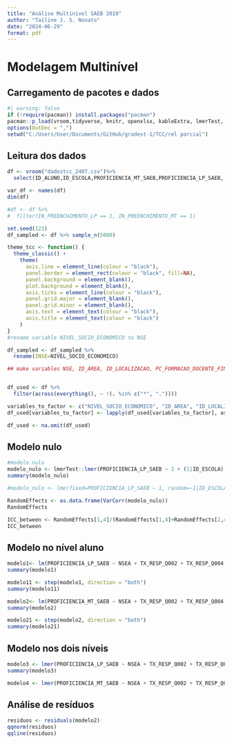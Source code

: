 ```yaml
---
title: "Análise Multinível SAEB 2019"
author: "Tailine J. S. Nonato"
date: "2024-06-29"
format: pdf
---
```


# Modelagem Multinível

## Carregamento de pacotes e dados
```r
#| warning: false
if (!require(pacman)) install.packages("pacman")
pacman::p_load(vroom,tidyverse, knitr, openxlsx, kableExtra, lmerTest, gridExtra, clipr,lattice,nlme,lme4)
options(OutDec = ",")
setwd("C:/Users/User/Documents/GitHub/gradest-1/TCC/rel parcial")
```

## Leitura dos dados
```r

df <- vroom("dadostcc_2407.csv")%>%
  select(ID_ALUNO,ID_ESCOLA,PROFICIENCIA_MT_SAEB,PROFICIENCIA_LP_SAEB, NIVEL_SOCIO_ECONOMICO, NSEA, ID_AREA, ID_LOCALIZACAO, PC_FORMACAO_DOCENTE_FINAL, TX_RESP_Q002, TX_RESP_Q004, TX_RESP_Q011, TX_RESP_Q015, TX_RESP_Q016, TX_RESP_Q017A, TX_RESP_Q017B, TX_RESP_Q017C, TX_RESP_Q017D, TX_RESP_Q018A, TX_RESP_Q018B)

var_df <- names(df)
dim(df)

#df <- df %>% 
#  filter(IN_PREENCHIMENTO_LP == 1, IN_PREENCHIMENTO_MT == 1)

set.seed(123)
df_sampled <- df %>% sample_n(5000)

theme_tcc <- function() {
  theme_classic() +
    theme(
      axis.line = element_line(colour = "black"),
      panel.border = element_rect(colour = "black", fill=NA),
      panel.background = element_blank(),
      plot.background = element_blank(),
      axis.ticks = element_line(colour = "black"),
      panel.grid.major = element_blank(),
      panel.grid.minor = element_blank(),
      axis.text = element_text(colour = "black"),
      axis.title = element_text(colour = "black")
    )
}
#rename variable NIVEL_SOCIO_ECONOMICO to NSE

df_sampled <- df_sampled %>% 
  rename(INSE=NIVEL_SOCIO_ECONOMICO) 

## make variables NSE, ID_AREA, ID_LOCALIZACAO, PC_FORMACAO_DOCENTE_FINAL, TX_RESP_Q002, TX_RESP_Q004, TX_RESP_Q011, TX_RESP_Q015, TX_RESP_Q016, TX_RESP_Q017A, TX_RESP_Q017B, TX_RESP_Q017C, TX_RESP_Q017D, TX_RESP_Q018A, TX_RESP_Q018B factors


df_used <- df %>%
  filter(across(everything(), ~ !(. %in% c("*", "."))))

variables_to_factor <- c("NIVEL_SOCIO_ECONOMICO", "ID_AREA", "ID_LOCALIZACAO", "PC_FORMACAO_DOCENTE_FINAL", "TX_RESP_Q002", "TX_RESP_Q004", "TX_RESP_Q011", "TX_RESP_Q015", "TX_RESP_Q016", "TX_RESP_Q017A", "TX_RESP_Q017B", "TX_RESP_Q017C", "TX_RESP_Q017D", "TX_RESP_Q018A", "TX_RESP_Q018B")
df_used[variables_to_factor] <- lapply(df_used[variables_to_factor], as.factor)

df_used <- na.omit(df_used)

```	

## Modelo nulo
```r

#modelo nulo
modelo_nulo <- lmerTest::lmer(PROFICIENCIA_LP_SAEB ~ 1 + (1|ID_ESCOLA), data = df_used)
summary(modelo_nulo)

#modelo_nulo <- lme(fixed=PROFICIENCIA_LP_SAEB ~ 1, random=~1|ID_ESCOLA, data = df_sampled)

RandomEffects <- as.data.frame(VarCorr(modelo_nulo))
RandomEffects

ICC_between <- RandomEffects[1,4]/(RandomEffects[1,4]+RandomEffects[2,4]) 
ICC_between
```


## Modelo no nível aluno
```r
modelo1<- lm(PROFICIENCIA_LP_SAEB ~ NSEA + TX_RESP_Q002 + TX_RESP_Q004 + TX_RESP_Q011 + TX_RESP_Q015 + TX_RESP_Q017A + TX_RESP_Q017B + TX_RESP_Q017C + TX_RESP_Q017D + TX_RESP_Q018A + TX_RESP_Q018B, data=df_used)
summary(modelo1)

modelo11 <- step(modelo1, direction = "both")
summary(modelo11)

modelo2<- lm(PROFICIENCIA_MT_SAEB ~ NSEA + TX_RESP_Q002 + TX_RESP_Q004 + TX_RESP_Q011 + TX_RESP_Q015 + TX_RESP_Q017A + TX_RESP_Q017B + TX_RESP_Q017C + TX_RESP_Q017D + TX_RESP_Q018A + TX_RESP_Q018B, data=df_used)
summary(modelo2)

modelo21 <- step(modelo2, direction = "both")
summary(modelo21)
```

## Modelo nos dois níveis

```r
modelo3 <- lmer(PROFICIENCIA_LP_SAEB ~ NSEA + TX_RESP_Q002 + TX_RESP_Q004 + TX_RESP_Q011 + TX_RESP_Q015 + TX_RESP_Q017A + TX_RESP_Q017B + TX_RESP_Q017C + TX_RESP_Q017D + TX_RESP_Q018A + TX_RESP_Q018B + NIVEL_SOCIO_ECONOMICO + ID_AREA +  ID_LOCALIZACAO + PC_FORMACAO_DOCENTE_FINAL + (1|ID_ESCOLA), data = df_used)
summary(modelo3)

modelo4 <- lmer(PROFICIENCIA_MT_SAEB ~ NSEA + TX_RESP_Q002 + TX_RESP_Q004 + TX_RESP_Q011 + TX_RESP_Q015 + TX_RESP_Q017A + TX_RESP_Q017B + TX_RESP_Q017C + TX_RESP_Q017D + TX_RESP_Q018A + TX_RESP_Q018B + (1|ID_ESCOLA), data = df_used)
```	


## Análise de resíduos
```r
residuos <- residuals(modelo2)
qqnorm(residuos)
qqline(residuos)
```
